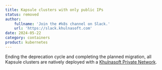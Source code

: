 ```yaml
---
title: Kapsule clusters with only public IPs
status: removed
author:
    fullname: 'Join the #k8s channel on Slack.'
    url: 'https://slack.khulnasoft.com'
date: 2024-05-22
category: containers
product: kubernetes
---
```


Ending the deprecation cycle and completing the planned migration, all Kapsule clusters are natively deployed with a [Khulnasoft Private Network](/containers/kubernetes/reference-content/secure-cluster-with-private-network/#why-have-a-private-network-for-your-kubernetes-kapsule-cluster).

